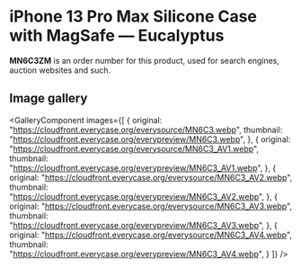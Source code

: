 
# iPhone 13 Pro Max Silicone Case with MagSafe — Eucalyptus

<Callout type='info' emoji='👉🏻'>**MN6C3ZM** is an order number for this product, used for search engines, auction websites and such.</Callout>

## Image gallery

<GalleryComponent
    images={[
      {
        original: "https://cloudfront.everycase.org/everysource/MN6C3.webp",
        thumbnail: "https://cloudfront.everycase.org/everypreview/MN6C3.webp",
      },
      {
        original: "https://cloudfront.everycase.org/everysource/MN6C3_AV1.webp",
        thumbnail: "https://cloudfront.everycase.org/everypreview/MN6C3_AV1.webp",
      },
      {
        original: "https://cloudfront.everycase.org/everysource/MN6C3_AV2.webp",
        thumbnail: "https://cloudfront.everycase.org/everypreview/MN6C3_AV2.webp",
      },
      {
        original: "https://cloudfront.everycase.org/everysource/MN6C3_AV3.webp",
        thumbnail: "https://cloudfront.everycase.org/everypreview/MN6C3_AV3.webp",
      },
      {
        original: "https://cloudfront.everycase.org/everysource/MN6C3_AV4.webp",
        thumbnail: "https://cloudfront.everycase.org/everypreview/MN6C3_AV4.webp",
      }
    ]}
  />

